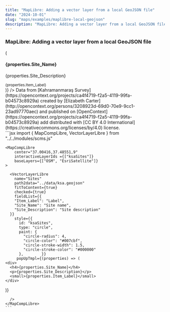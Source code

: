 ```yaml
---
title: "MapLibre: Adding a vector layer from a local GeoJSON file"
date: "2024-10-01"
slug: "maps/examples/maplibre-local-geojson"
description: "MapLibre: Adding a vector layer from a local GeoJSON file"
---
```



### MapLibre: Adding a vector layer from a local GeoJSON file

<div className="row mt-3 mb-5 border-top border-bottom py-3">
    <div className="col-6">
    <MapCompLibre 
      center="37.00416,37.48551,9"
      interactiveLayerIds={["ksaSites"]}
       baseLayers={["OSM", "EsriSatellite"]}
    >
      <VectorLayerLibre
        name="Sites"
        path2data="../data/ksa.geojson"
        fitToContent={true}
        checked={true}
        fieldList={{
        "Item_Label": "Label",
        "Site_Name": "Site name",
        "Site_Description": "Site description"
      }}
        style={{
          id: "ksaSites",
          type: "circle",
          paint: {
            "circle-radius": 4,
            "circle-color": "#007cbf",
            "circle-stroke-width": 1.5,
            "circle-stroke-color": "#000000"
          },
        }}
         popUpTmpl={(properties) => (
    <div>
      <h4>{properties.Site_Name}</h4>
      <p>{properties.Site_Description}</p>
      <small>{properties.Item_Label}</small>
    </div>
  )}
      />
    </MapCompLibre>
    Data from [Kahramanmaraş Survey](https://opencontext.org/projects/ca4f4719-f2a5-4119-99fa-b04573c8929a) created by [Elizabeth Carter](http://opencontext.org/persons/3208923d-69d0-70e9-9cc1-23ad97770aec) and published on [OpenContext](https://opencontext.org/projects/ca4f4719-f2a5-4119-99fa-b04573c8929a) add distributed with [CC BY 4.0 International](https://creativecommons.org/licenses/by/4.0) license.

  </div>
  <div className="col-6">
    ```jsx
    import {
      MapCompLibre,
      VectorLayerLibre
    } from "../../modules/scms.js"

    <MapCompLibre
        center="37.00416,37.48551,9"
        interactiveLayerIds ={["ksaSites"]}
        baseLayers={["OSM", "EsriSatellite"]}
    >

      <VectorLayerLibre
        name="Sites"
        path2data="../data/ksa.geojson"
        fitToContent={true}
        checked={true}
        fieldList={{
        "Item_Label": "Label",
        "Site_Name": "Site name",
        "Site_Description": "Site description"
      }}
        style={{
          id: "ksaSites",
          type: "circle",
          paint: {
            "circle-radius": 4,
            "circle-color": "#007cbf",
            "circle-stroke-width": 1.5,
            "circle-stroke-color": "#000000"
          },        }}
         popUpTmpl={(properties) => (
    <div>
      <h4>{properties.Site_Name}</h4>
      <p>{properties.Site_Description}</p>
      <small>{properties.Item_Label}</small>
    </div>

)}

      />
    </MapCompLibre>
    ```

  </div>
</div>
